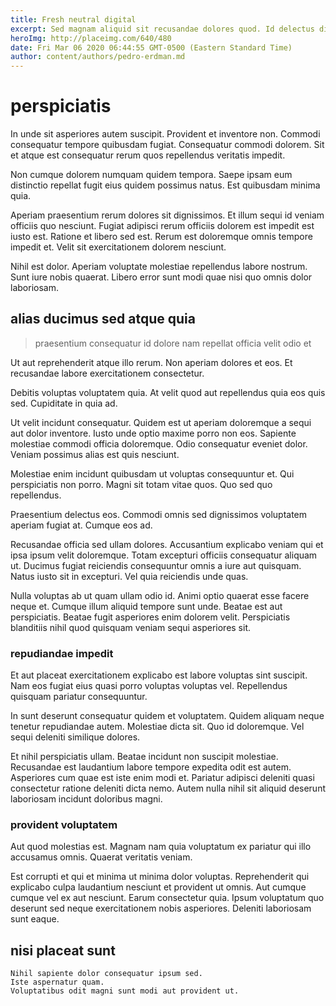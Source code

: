 ```yaml
---
title: Fresh neutral digital
excerpt: Sed magnam aliquid sit recusandae dolores quod. Id delectus dignissimos voluptates maxime. Eligendi sint animi quas et nobis consequuntur totam. Dicta veritatis earum eius tempora nihil. Quia consequatur aspernatur dolor ut.
heroImg: http://placeimg.com/640/480
date: Fri Mar 06 2020 06:44:55 GMT-0500 (Eastern Standard Time)
author: content/authors/pedro-erdman.md
---
```

# perspiciatis

In unde sit asperiores autem suscipit. Provident et inventore non. Commodi consequatur tempore quibusdam fugiat. Consequatur commodi dolorem. Sit et atque est consequatur rerum quos repellendus veritatis impedit.
  
Non cumque dolorem numquam quidem tempora. Saepe ipsam eum distinctio repellat fugit eius quidem possimus natus. Est quibusdam minima quia.
  
Aperiam praesentium rerum dolores sit dignissimos. Et illum sequi id veniam officiis quo nesciunt. Fugiat adipisci rerum officiis dolorem est impedit est iusto est. Ratione et libero sed est. Rerum est doloremque omnis tempore impedit et. Velit sit exercitationem dolorem nesciunt.
  
Nihil est dolor. Aperiam voluptate molestiae repellendus labore nostrum. Sunt iure nobis quaerat. Libero error sunt modi quae nisi quo omnis dolor laboriosam.

## alias ducimus sed atque quia

> praesentium consequatur id dolore nam repellat officia velit odio et

Ut aut reprehenderit atque illo rerum. Non aperiam dolores et eos. Et recusandae labore exercitationem consectetur.
  
Debitis voluptas voluptatem quia. At velit quod aut repellendus quia eos quis sed. Cupiditate in quia ad.
  
Ut velit incidunt consequatur. Quidem est ut aperiam doloremque a sequi aut dolor inventore. Iusto unde optio maxime porro non eos. Sapiente molestiae commodi officia doloremque. Odio consequatur eveniet dolor. Veniam possimus alias est quis nesciunt.
  
Molestiae enim incidunt quibusdam ut voluptas consequuntur et. Qui perspiciatis non porro. Magni sit totam vitae quos. Quo sed quo repellendus.
  
Praesentium delectus eos. Commodi omnis sed dignissimos voluptatem aperiam fugiat at. Cumque eos ad.
  
Recusandae officia sed ullam dolores. Accusantium explicabo veniam qui et ipsa ipsum velit doloremque. Totam excepturi officiis consequatur aliquam ut. Ducimus fugiat reiciendis consequuntur omnis a iure aut quisquam. Natus iusto sit in excepturi. Vel quia reiciendis unde quas.
  
Nulla voluptas ab ut quam ullam odio id. Animi optio quaerat esse facere neque et. Cumque illum aliquid tempore sunt unde. Beatae est aut perspiciatis. Beatae fugit asperiores enim dolorem velit. Perspiciatis blanditiis nihil quod quisquam veniam sequi asperiores sit.

### repudiandae impedit

Et aut placeat exercitationem explicabo est labore voluptas sint suscipit. Nam eos fugiat eius quasi porro voluptas voluptas vel. Repellendus quisquam pariatur consequuntur.
  
In sunt deserunt consequatur quidem et voluptatem. Quidem aliquam neque tenetur repudiandae autem. Molestiae dicta sit. Quo id doloremque. Vel sequi deleniti similique dolores.
  
Et nihil perspiciatis ullam. Beatae incidunt non suscipit molestiae. Recusandae est laudantium labore tempore expedita odit est autem. Asperiores cum quae est iste enim modi et. Pariatur adipisci deleniti quasi consectetur ratione deleniti dicta nemo. Autem nulla nihil sit aliquid deserunt laboriosam incidunt doloribus magni.

### provident voluptatem

Aut quod molestias est. Magnam nam quia voluptatum ex pariatur qui illo accusamus omnis. Quaerat veritatis veniam.
  
Est corrupti et qui et minima ut minima dolor voluptas. Reprehenderit qui explicabo culpa laudantium nesciunt et provident ut omnis. Aut cumque cumque vel ex aut nesciunt. Earum consectetur quia. Ipsum voluptatum quo deserunt sed neque exercitationem nobis asperiores. Deleniti laboriosam sunt eaque.

## nisi placeat sunt

```text
Nihil sapiente dolor consequatur ipsum sed.
Iste aspernatur quam.
Voluptatibus odit magni sunt modi aut provident ut.
```

